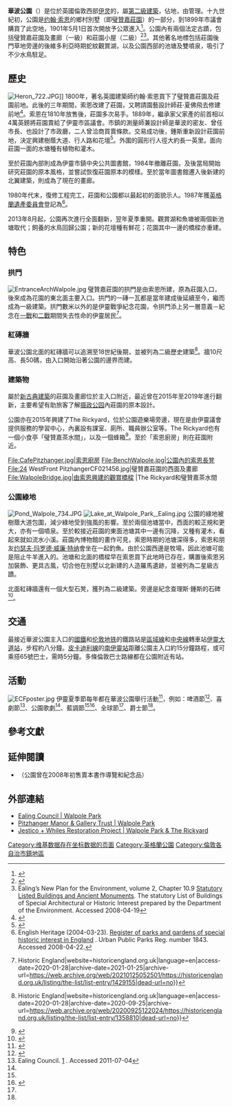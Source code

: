{{NoteTA|G1=UK Places}}
{{Infobox park
| name = 華波公園<br><small>{{lang|en|Walpore Park}}</small>
| photo = 
| photo_width = 275
| photo_caption  = 華波公園的[[匹茨漢爾莊園|璧贊嘉莊園]]
| location       = [[伊靈區|伊靈區]]
| publictransit = {{rint|london|underground}} [[伊靈大道站|伊靈大道站]]、[[南伊靈站|南伊靈站]]
| opened         = {{startdate|1901}}
| operator       = {{tsl|en|Ealing London Borough Council|倫敦自治市鎮伊靈議會|伊靈議會}}
}}
'''華波公園'''（{{lang-en|Walpole Park}}）是位於英國倫敦西部[[伊灵|伊灵]]的{{tsl|en|Urban park|市區公園}}，屬[[登錄建築|第二級建築]]，佔地{{convert|28|acre|m2}}，由{{tsl|en|Ealing London Borough Council|倫敦自治市鎮伊靈議會|伊靈議會}}管理。十九世紀初，公園是[[约翰·索恩|约翰·索恩]]的鄉村別墅（即[[匹茨漢爾莊園|璧贊嘉莊園]]）的一部分，到1899年市議會購買了此空地，1901年5月1日首次開放予公眾進入<ref>{{cite book | last = Neaves | first = Cyrill |  title = A history of Greater Ealing | publisher = S. R. Publishers | year = 1971 | location = United Kingdom | pages = 65, 66 | isbn = 0-85409-679-5 }}</ref>。公園內有兩個法定古蹟，包括璧贊嘉莊園及畫廊（一級）和莊園小屋（二級）<ref>{{Cite web|title=LODGE AT PITZHANGER MANOR AT NORTH EAST END OF PARK|url=https://historicengland.org.uk/listing/the-list/list-entry/1358809|accessdate=2020-08-06|author=|date=|format=|work=Historic England|publisher=|language=en|archive-date=2020-10-01|archive-url=https://web.archive.org/web/20201001074710/https://historicengland.org.uk/listing/the-list/list-entry/1358809|dead-url=no}}</ref><ref name="lb">Ealing’s New Plan for the Environment, volume 2, Chapter  10.9 [http://www.ealing.gov.uk/ealing3/export/sites/ealingweb/services/environment/planning/planning_policy/new_plan_for_the_environment/_volume2/chapter10schedule1009.pdf Statutory Listed Buildings and Ancient Monuments]. The statutory List of Buildings of Special Architectural or Historic Interest prepared by the Department of the Environment. Accessed 2008-04-19</ref>。其他著名地標包括莊園後門草地旁邊的後維多利亞時期蛇紋觀賞湖，以及公園西部的池塘及雙噴泉，吸引了不少水鳥駐足。

== 歷史 ==
[[File:Heron_722.JPG|thumb]]]]
1800年，著名英國建築師约翰·索恩買下了璧贊嘉莊園及莊園前地。此後的三年期間，索恩改建了莊園，又聘請園藝設計師莊·夏佛飛去修建前地<ref>{{Cite web|title=John Haverfield|url=https://www.parksandgardens.org/people/john-haverfield|accessdate=2020-08-06|last=Gardens (en)|first=Parks and|work=Parks & Gardens|language=en|archive-date=2020-11-24|archive-url=https://web.archive.org/web/20201124233531/https://www.parksandgardens.org/people/john-haverfield|dead-url=no}}</ref>。索恩在1810年放售後，莊園多次易手。1889年，繼承家父{{tsl|en|Spencer Horatio Walpole|施賓西·何利蘇·華波}}家產的前首相{{tsl|en|Sir Spencer Walpole|施賓西·華波}}以4萬英鎊將莊園賣給了伊靈市區議會。市鎮的測量師兼設計師{{tsl|en|Charles Jones (architect)|查理斯·鍾斯}}是華波的密友、曾任市長、也設計了市政廳，二人曾洽商買賣條款。交易成功後，鍾斯重新設計莊園前地，決定興建樹蔭大道、行人路和花壇<ref>{{cite book | last = M<sup>c</sup>Ewan | first = Kate| title = Ealing Walkabout: Journeys into the history of a London borough.| publisher =Nick Wheatly Associates | year = 1983 | location = Cheshire, UK. | pages = 45| isbn = 0-9508895-0-4 }}</ref>。外圍的圓形行人徑大約長一英里。面向莊園一面的水塘種有植物和灌木。 

至於莊園內部則成為伊靈市鎮中央公共圖書館，1984年撤離莊園，及後當局開始研究莊園的原本風格，並嘗試恢復莊園原本的模樣。至於當年圖書館遷入後新建的北翼建築，則成為了現在的畫廊。

1980年代末，復修工程完工，莊園和公園都以最起初的面貌示人。1987年獲[[英格蘭遺產委員會|英格蘭遺產委員會]]登記為{{tsl|en|National Register of Historic Parks and Gardens|國家歷史公園及花園登記冊|具特殊歷史價值公園和花園}}<ref>English Heritage (2004-03-23). [http://www.english-heritage.org.uk/upload/pdf/register_urban_publicparks.pdf Register of parks and gardens of special historic interest in England] {{Wayback|url=http://www.english-heritage.org.uk/upload/pdf/register_urban_publicparks.pdf |date=20080610220437 }}. Urban Public Parks Reg. number 1843. Accessed 2008-04-22.</ref>。

2013年8月起，公園再次進行全面翻新，翌年夏季重開。觀賞湖和魚塘被兩個新池塘取代；飼養的水鳥回歸公園；新的花壇種有鮮花；花園其中一邊的橋樑亦重建。

== 特色 ==
=== 拱門 ===
[[File:EntranceArchWalpole.jpg|thumb]]
璧贊嘉莊園的拱門是由索恩所建，原為莊園入口，後來成為花園的東北面主要入口。拱門的一磚一瓦都是當年建成後延續至今，繼而成為一級建築。拱門數米以外的是伊靈戰爭紀念花園，令拱門添上另一層意義－紀念在[[第一次世界大战|一戰]]和[[第二次世界大战|二戰]]期間失去性命的伊靈居民<ref>{{Cite web|url=https://historicengland.org.uk/listing/the-list/list-entry/1429155|title=Ealing War Memorial, Non Civil Parish - 1429155 {{!}} Historic England|website=historicengland.org.uk|language=en|access-date=2020-01-28|archive-date=2021-01-25|archive-url=https://web.archive.org/web/20210125052501/https://historicengland.org.uk/listing/the-list/list-entry/1429155|dead-url=no}}</ref>。

=== 紅磚牆 ===
華波公園北面的紅磚牆可以追溯至18世紀後期，並被列為二級歷史建築<ref>{{Cite web|url=https://historicengland.org.uk/listing/the-list/list-entry/1358810|title=NORTH BOUNDARY WALL TO WALPOLE PARK FRONTING MATTOCK LANE FROM THE ENTRANCE ARCHWAY AT PITZHANGER MANOR TO THE PUBLIC CONVENIENCES, Ealing - 1358810 {{!}} Historic England|website=historicengland.org.uk|language=en|access-date=2020-01-28|archive-date=2020-09-25|archive-url=https://web.archive.org/web/20200925122024/https://historicengland.org.uk/listing/the-list/list-entry/1358810|dead-url=no}}</ref>。牆10尺高、長50碼，由入口開始沿著公園的邊界而建。

=== 建築物 ===
屬於[[新古典主义建筑|新古典建築]]的莊園及畫廊位於主入口附近，最近曾在2015年至2019年進行翻新，主要希望有助旅客了解[[摄政公园|摄政公园]]內莊園的原本設計。

公園亦在2015年興建了The Rickyard，位於公園遊樂場旁邊，現在是由伊靈議會提供服務的學習中心，內裏設有課室、廁所、職員辦公室等。The Rickyard也有一個小食亭「璧贊嘉茶水間」，以及一個蜂箱<ref>{{Cite web|url=https://www.pitzhanger.org.uk/about/the-rickyard/|title=Pitzhanger » The Rickyard|language=en|access-date=2020-01-29|archive-date=2021-01-19|archive-url=https://web.archive.org/web/20210119232220/https://www.pitzhanger.org.uk/about/the-rickyard/|dead-url=no}}</ref>。至於「索恩廚房」則在莊園附近。
<gallery mode="packed-hover">
File:CafePitzhanger.jpg|索恩廚房
File:BenchWalpole.jpg|公園內的索恩長凳
File:24 WestFront PitzhangerCF021456.jpg|璧贊嘉莊園的西面及畫廊
File:WalpoleBridge.jpg|由索恩興建的觀賞橋樑
|The Rickyard和璧贊嘉茶水間
</gallery>

=== 公園綠地 ===
[[File:Pond_Walpole_734.JPG|thumb]]
[[File:Lake_at_Walpole_Park,_Ealing.jpg|left]]
公園的綠地被樹蔭大道包圍，減少綠地受到強風的影響。至於兩個池塘當中，西面的較正規和更大，亦有一個噴泉。至於較接近莊園的東面池塘其中一邊有沉降，又種有灌木，看起來就如流水小溪。莊園內博物館的畫作可見，索恩時期的池塘深得多，索恩和朋友[[约瑟夫·玛罗德·威廉·特纳|约瑟夫·玛罗德·威廉·特纳]]會坐在一起釣魚。由於公園西邊是牧場，因此池塘可能是阻止牛羊進入的{{tsl|en|Ha-ha|哈哈牆}}。池塘和北面的橋樑早在索恩買下此地時已存在，購置後索恩另加裝飾、更具古風，切合他在別墅以北新建的人造羅馬遺跡，並被列為二星級古蹟。

北面紅磚牆還有一個大型石凳，獲列為二級建築。旁邊是紀念查理斯·鍾斯的石碑<ref>{{cite web|url=http://www.victorianweb.org/art/architecture/jonesc/index.html|title=Charles Jones (1830-1914)|publisher=Victorian Web|accessdate=2015-02-18|archive-date=2020-09-14|archive-url=https://web.archive.org/web/20200914215404/http://www.victorianweb.org/art/architecture/jonesc/index.html|dead-url=no}}</ref>。

== 交通 ==
最接近華波公園主入口的[[英國全國鐵路|國鐵]]和[[伦敦地铁|伦敦地铁]]的鐵路站是[[區域線|區域線]]和[[中央線_(倫敦地鐵)|中央線]]轉車站[[伊靈大道站|伊靈大道站]]，步程約八分鐘。[[皮卡迪利線|皮卡迪利線]]的[[南伊靈站|南伊靈站]]距離公園主入口約15分鐘路程，或可乘搭65號巴士，需時5分鐘。多條倫敦巴士路線都在公園附近有站。

== 活動 ==
[[File:ECFposter.jpg|thumb]]
伊靈夏季節每年都在華波公園舉行活動<ref>{{Cite web|title=Ealing Summer Festivals|url=https://www.ealingsummerfestivals.com/|accessdate=2020-08-08|work=Ealing Summer Festivals|archive-date=2020-08-08|archive-url=https://web.archive.org/web/20200808004214/https://www.ealingsummerfestivals.com/|dead-url=no}}</ref>，例如：啤酒節<ref>{{Cite web|title=Ealing Beer Festival|url=https://ebf.camra.org.uk/|accessdate=2020-08-08|author=|date=|format=|work=Ealing Beer Festival|publisher=|language=en-GB|archive-date=2021-02-26|archive-url=https://web.archive.org/web/20210226223926/https://ebf.camra.org.uk/|dead-url=no}}</ref>、喜劇節<ref name="EC">Ealing Council. [http://www.ealing.gov.uk/ealingsummer] {{Wayback|url=http://www.ealing.gov.uk/ealingsummer |date=20110625011025 }}. Accessed 2011-07-04</ref>、公園歌劇<ref name="EC" />、藍調節<ref name="EC" /><ref>{{Cite web|title=Ealing Blues Festival|url=http://www.ealingbluesfestival.com/|accessdate=2020-08-08|author=|date=|format=|work=ealingbluesfestival|publisher=|language=en|archive-date=2021-02-26|archive-url=https://web.archive.org/web/20210226151856/http://www.ealingbluesfestival.com/|dead-url=no}}</ref>、全球節<ref name="EC" />、爵士節<ref name="EC" />。

== 參考文獻 ==
{{reflist}}

== 延伸閱讀 ==
* {{cite book|last=Leary|first=Emmeline|title=Pitshanger Manor <!-- 原文如此 -->: An Introduction|publisher=New ed. [Ealing, London]: Ealing Community Services|year=1990|pages=18–27|ISBN=0-86192-090-2}}（公園曾在2008年初售賣本書作導覽和紀念品）

== 外部連結 ==
*[https://www.ealing.gov.uk/info/201136/parks_in_the_borough/662/ealing_parks/3 Ealing Council | Walpole Park] {{Wayback|url=https://www.ealing.gov.uk/info/201136/parks_in_the_borough/662/ealing_parks/3 |date=20210227044750 }} 
*[https://www.pitzhanger.org.uk/ Pitzhanger Manor & Gallery Trust | Walpole Park] {{Wayback|url=https://www.pitzhanger.org.uk/ |date=20210507105924 }}
*[https://www.jesticowhiles.com/projects/pitzhanger-manor-house/ Jestico + Whiles Restoration Project | Walpole Park & The Rickyard] {{Wayback|url=https://www.jesticowhiles.com/projects/pitzhanger-manor-house/ |date=20200926075734 }}
{{倫敦公園及休憩用地}}
[[Category:维基数据存在坐标数据的页面|Category:维基数据存在坐标数据的页面]]
[[Category:英格蘭公園|Category:英格蘭公園]]
[[Category:倫敦各自治市鎮地區|Category:倫敦各自治市鎮地區]]